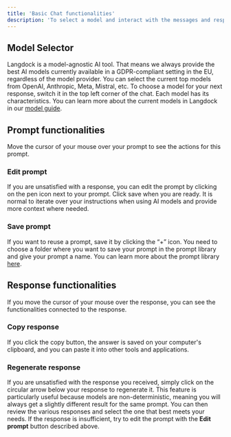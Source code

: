 ```yaml
---
title: 'Basic Chat functionalities'
description: 'To select a model and interact with the messages and responses in the chat, there are a few functionalities in the chat. These are the model selector in the top left corner and the buttons to interact with prompts and responses.'
---
```


## Model Selector

Langdock is a model-agnostic AI tool. That means we always provide the best AI models currently available in a GDPR-compliant setting in the EU, regardless of the model provider. You can select the current top models from OpenAI, Anthropic, Meta, Mistral, etc.
To choose a model for your next response, switch it in the top left corner of the chat. Each model has its characteristics. You can learn more about the current models in Langdock in our [model guide](/resources/models).

## Prompt functionalities

Move the cursor of your mouse over your prompt to see the actions for this prompt.

### Edit prompt

If you are unsatisfied with a response, you can edit the prompt by clicking on the pen icon next to your prompt. Click save when you are ready. It is normal to iterate over your instructions when using AI models and provide more context where needed.

### Save prompt

If you want to reuse a prompt, save it by clicking the “+” icon. You need to choose a folder where you want to save your prompt in the prompt library and give your prompt a name. You can learn more about the prompt library [here](/product/chat/prompt-library).

## Response functionalities

If you move the cursor of your mouse over the response, you can see the functionalities connected to the response.

### Copy response

If you click the copy button, the answer is saved on your computer's clipboard, and you can paste it into other tools and applications.

### Regenerate response

If you are unsatisfied with the response you received, simply click on the circular arrow below your response to regenerate it. This feature is particularly useful because models are non-deterministic, meaning you will always get a slightly different result for the same prompt. You can then review the various responses and select the one that best meets your needs. If the response is insufficient, try to edit the prompt with the **Edit prompt** button described above.
